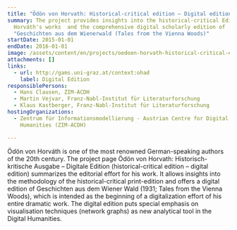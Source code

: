 ```yaml
---
title: "Ödön von Horvath: Historical-critical edition – Digital edition"
summary: The project provides insights into the historical-critical Edition of
  Horváth's works  and the comprehensive digital scholarly edition of
  "Geschichten aus dem Wienerwald (Tales from the Vienna Woods)"
startDate: 2015-01-01
endDate: 2016-01-01
image: /assets/content/en/projects/oedoen-horvath-historical-critical-edition-digital-edition/horvath.png
attachments: []
links:
  - url: http://gams.uni-graz.at/context:ohad
    label: Digital Edition
responsiblePersons:
  - Hans Clausen, ZIM-ACDH
  - Martin Vejvar, Franz-Nabl-Institut für Literaturforschung
  - Klaus Kastberger, Franz-Nabl-Institut für Literaturforschung
hostingOrganizations:
  - Zentrum für Informationsmodellierung - Austrian Centre for Digital
    Humanities (ZIM-ACDH)

---
```

Ödön von Horváth is one of the most renowned German-speaking authors of the 20th century. The project page Ödön von Horvath: Historisch-kritische Ausgabe – Digitale Edition (historical-critical edition – digital edition) summarizes the editorial effort for his work. It allows insights into the methodology of the historical-critical print-edition and offers a digital edition of Geschichten aus dem Wiener Wald (1931; Tales from the Vienna Woods), which is intended as the beginning of a digitalization effort of his entire dramatic work. The digital edition puts special emphasis on visualisation techniques (network graphs) as new analytical tool in the Digital Humanities.